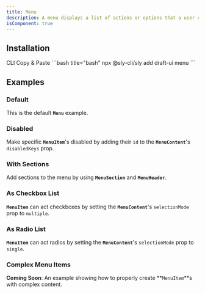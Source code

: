 ```yaml
---
title: Menu
description: A menu displays a list of actions or options that a user can choose.
isComponent: true
---
```


## Installation

<Tabs>
  <TabList aria-label="Preview and Code Tabs">
      <Tab id="cli-install">CLI</Tab>
      <Tab id="manual-install">Copy & Paste</Tab>
  </TabList>
  <TabPanel id="cli-install" className="px-0 [&_pre]:my-0 [&_figure]:my-0">
    ```bash title="bash"
    npx @sly-cli/sly add draft-ui menu
    ```
  </TabPanel>
  <TabPanel id="manual-install" className="px-0">
    <ComponentSource src="../../packages/ui/src/menu.tsx" />
  </TabPanel>
</Tabs>

## Examples

### Default

This is the default **`Menu`** example.

<ComponentExample name="menu" story="default" />

### Disabled

Make specific **`MenuItem`**'s disabled by adding their `id` to the **`MenuContent`**'s `disabledKeys` prop.

<ComponentExample name="menu" story="disabled" />

### With Sections

Add sections to the menu by using **`MenuSection`** and **`MenuHeader`**.

<ComponentExample name="menu" story="with-sections" />

### As Checkbox List

**`MenuItem`** can act checkboxes by setting the **`MenuContent`**'s `selectionMode` prop to `multiple`.

<ComponentExample name="menu" story="as-checkbox" />

### As Radio List

**`MenuItem`** can act radios by setting the **`MenuContent`**'s `selectionMode` prop to `single`.

<ComponentExample name="menu" story="as-radio" />

### Complex Menu Items

**Coming Soon**: An example showing how to properly create **`MenuItem`**s with complex content.
